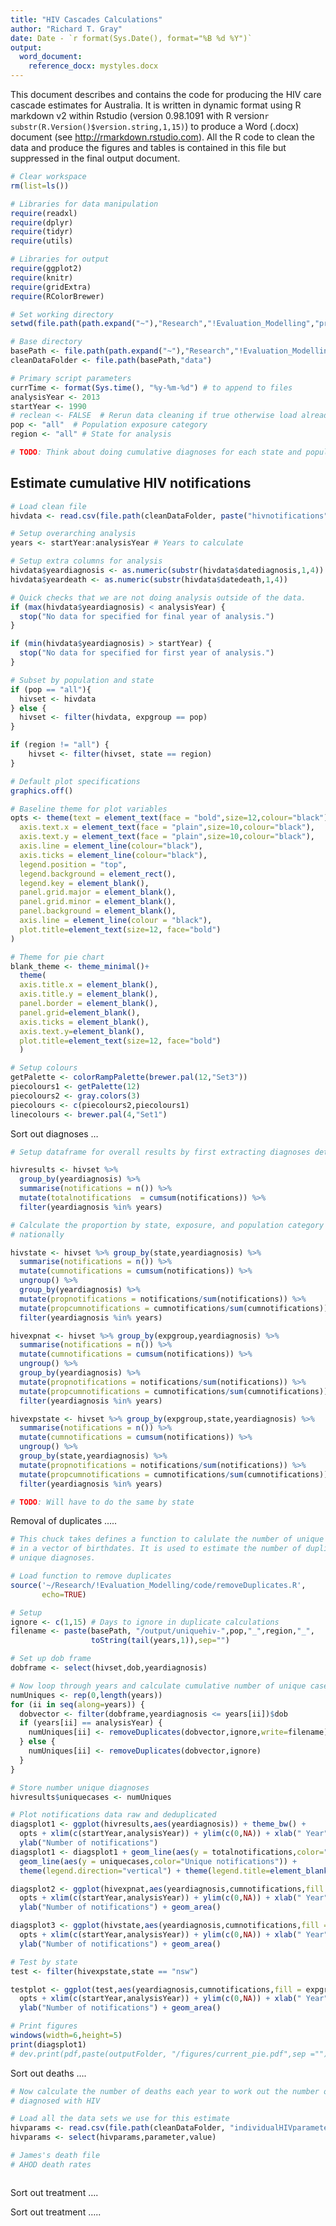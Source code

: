 ```yaml
---
title: "HIV Cascades Calculations"
author: "Richard T. Gray"
date: Date - `r format(Sys.Date(), format="%B %d %Y")`
output: 
  word_document:
    reference_docx: mystyles.docx
---
```


This document describes and contains the code for producing the HIV care cascade estimates for Australia. It is written in dynamic format using R markdown v2 within Rstudio (version 0.98.1091 with R version`r substr(R.Version()$version.string,1,15)`) to produce a Word (.docx) document (see <http://rmarkdown.rstudio.com>). All the R code to clean the data and produce the figures and tables is contained in this file but suppressed in the final output document. 

```r
# Clear workspace
rm(list=ls()) 

# Libraries for data manipulation
require(readxl)
require(dplyr)
require(tidyr)
require(utils)

# Libraries for output
require(ggplot2)    
require(knitr)      
require(gridExtra)  
require(RColorBrewer)

# Set working directory
setwd(file.path(path.expand("~"),"Research","!Evaluation_Modelling","project_care_cascades","code"))

# Base directory
basePath <- file.path(path.expand("~"),"Research","!Evaluation_Modelling","project_care_cascades")
cleanDataFolder <- file.path(basePath,"data")

# Primary script parameters
currTime <- format(Sys.time(), "%y-%m-%d") # to append to files
analysisYear <- 2013
startYear <- 1990
# reclean <- FALSE  # Rerun data cleaning if true otherwise load already cleaned file.
pop <- "all"  # Population exposure category
region <- "all" # State for analysis

# TODO: Think about doing cumulative diagnoses for each state and population everytime

```

## Estimate cumulative HIV notifications 

```r
# Load clean file
hivdata <- read.csv(file.path(cleanDataFolder, paste("hivnotifications",toString(analysisYear),".csv", sep ="")))

# Setup overarching analysis                   
years <- startYear:analysisYear # Years to calculate

# Setup extra columns for analysis
hivdata$yeardiagnosis <- as.numeric(substr(hivdata$datediagnosis,1,4))
hivdata$yeardeath <- as.numeric(substr(hivdata$datedeath,1,4))

# Quick checks that we are not doing analysis outside of the data.
if (max(hivdata$yeardiagnosis) < analysisYear) {
  stop("No data for specified for final year of analysis.")
}

if (min(hivdata$yeardiagnosis) > startYear) {
  stop("No data for specified for first year of analysis.")
}

# Subset by population and state
if (pop == "all"){
  hivset <- hivdata
} else {
  hivset <- filter(hivdata, expgroup == pop)
}

if (region != "all") {
    hivset <- filter(hivset, state == region)
}
```

```r
# Default plot specifications
graphics.off()

# Baseline theme for plot variables
opts <- theme(text = element_text(face = "bold",size=12,colour="black"),
  axis.text.x = element_text(face = "plain",size=10,colour="black"),
  axis.text.y = element_text(face = "plain",size=10,colour="black"),
  axis.line = element_line(colour="black"),
  axis.ticks = element_line(colour="black"),
  legend.position = "top",
  legend.background = element_rect(),
  legend.key = element_blank(),
  panel.grid.major = element_blank(), 
  panel.grid.minor = element_blank(), 
  panel.background = element_blank(), 
  axis.line = element_line(colour = "black"),
  plot.title=element_text(size=12, face="bold")
)

# Theme for pie chart
blank_theme <- theme_minimal()+
  theme(
  axis.title.x = element_blank(),
  axis.title.y = element_blank(),
  panel.border = element_blank(),
  panel.grid=element_blank(),
  axis.ticks = element_blank(),
  axis.text.y=element_blank(),
  plot.title=element_text(size=12, face="bold")
  )

# Setup colours
getPalette <- colorRampPalette(brewer.pal(12,"Set3"))
piecolours1 <- getPalette(12)
piecolours2 <- gray.colors(3)
piecolours <- c(piecolours2,piecolours1)
linecolours <- brewer.pal(4,"Set1")
```

Sort out diagnoses ...

```r
# Setup dataframe for overall results by first extracting diagnoses details

hivresults <- hivset %>% 
  group_by(yeardiagnosis) %>% 
  summarise(notifications = n()) %>% 
  mutate(totalnotifications  = cumsum(notifications)) %>% 
  filter(yeardiagnosis %in% years)   

# Calculate the proportion by state, exposure, and population category by state and 
# nationally

hivstate <- hivset %>% group_by(state,yeardiagnosis) %>% 
  summarise(notifications = n()) %>% 
  mutate(cumnotifications = cumsum(notifications)) %>%
  ungroup() %>% 
  group_by(yeardiagnosis) %>% 
  mutate(propnotifications = notifications/sum(notifications)) %>%
  mutate(propcumnotifications = cumnotifications/sum(cumnotifications)) %>%
  filter(yeardiagnosis %in% years)

hivexpnat <- hivset %>% group_by(expgroup,yeardiagnosis) %>% 
  summarise(notifications = n()) %>% 
  mutate(cumnotifications = cumsum(notifications)) %>%
  ungroup() %>% 
  group_by(yeardiagnosis) %>% 
  mutate(propnotifications = notifications/sum(notifications)) %>%
  mutate(propcumnotifications = cumnotifications/sum(cumnotifications)) %>%
  filter(yeardiagnosis %in% years)

hivexpstate <- hivset %>% group_by(expgroup,state,yeardiagnosis) %>% 
  summarise(notifications = n()) %>% 
  mutate(cumnotifications = cumsum(notifications)) %>%
  ungroup() %>% 
  group_by(state,yeardiagnosis) %>% 
  mutate(propnotifications = notifications/sum(notifications)) %>%
  mutate(propcumnotifications = cumnotifications/sum(cumnotifications)) %>%
  filter(yeardiagnosis %in% years)

# TODO: Will have to do the same by state

```

Removal of duplicates .....

```r
# This chuck takes defines a function to calulate the number of unique birthdates 
# in a vector of birthdates. It is used to estimate the number of duplicates or 
# unique diagnoses. 

# Load function to remove duplicates
source('~/Research/!Evaluation_Modelling/code/removeDuplicates.R', 
       echo=TRUE)

# Setup
ignore <- c(1,15) # Days to ignore in duplicate calculations
filename <- paste(basePath, "/output/uniquehiv-",pop,"_",region,"_",
                  toString(tail(years,1)),sep="")

# Set up dob frame
dobframe <- select(hivset,dob,yeardiagnosis)

# Now loop through years and calculate cumulative number of unique cases 
numUniques <- rep(0,length(years))
for (ii in seq(along=years)) {
  dobvector <- filter(dobframe,yeardiagnosis <= years[ii])$dob
  if (years[ii] == analysisYear) {
    numUniques[ii] <- removeDuplicates(dobvector,ignore,write=filename)
  } else {
    numUniques[ii] <- removeDuplicates(dobvector,ignore)
  }
}

# Store number unique diagnoses
hivresults$uniquecases <- numUniques

# Plot notifications data raw and deduplicated
diagsplot1 <- ggplot(hivresults,aes(yeardiagnosis)) + theme_bw() +
  opts + xlim(c(startYear,analysisYear)) + ylim(c(0,NA)) + xlab(" Year") + 
  ylab("Number of notifications")
diagsplot1 <- diagsplot1 + geom_line(aes(y = totalnotifications,color="All notifications")) + 
  geom_line(aes(y = uniquecases,color="Unique notifications")) + 
  theme(legend.direction="vertical") + theme(legend.title=element_blank())

diagsplot2 <- ggplot(hivexpnat,aes(yeardiagnosis,cumnotifications,fill = expgroup)) + theme_bw() + 
  opts + xlim(c(startYear,analysisYear)) + ylim(c(0,NA)) + xlab(" Year") + 
  ylab("Number of notifications") + geom_area()

diagsplot3 <- ggplot(hivstate,aes(yeardiagnosis,cumnotifications,fill = state)) + theme_bw() + 
  opts + xlim(c(startYear,analysisYear)) + ylim(c(0,NA)) + xlab(" Year") + 
  ylab("Number of notifications") + geom_area()

# Test by state
test <- filter(hivexpstate,state == "nsw")

testplot <- ggplot(test,aes(yeardiagnosis,cumnotifications,fill = expgroup)) + theme_bw() + 
  opts + xlim(c(startYear,analysisYear)) + ylim(c(0,NA)) + xlab(" Year") + 
  ylab("Number of notifications") + geom_area()

# Print figures
windows(width=6,height=5)
print(diagsplot1)
# dev.print(pdf,paste(outputFolder, "/figures/current_pie.pdf",sep =""))

```

Sort out deaths ....

```r
# Now calculate the number of deaths each year to work out the number of people
# diagnosed with HIV 

# Load all the data sets we use for this estimate
hivparams <- read.csv(file.path(cleanDataFolder, "individualHIVparameters.csv", sep =""))
hivparams <- select(hivparams,parameter,value)

# James's death file
# AHOD death rates



```

Sort out treatment ....

Sort out treatment .....
